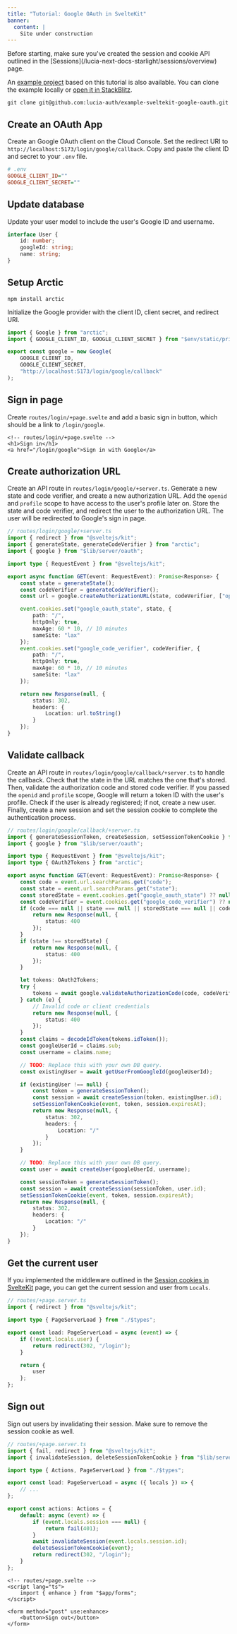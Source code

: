 ```yaml
---
title: "Tutorial: Google OAuth in SvelteKit"
banner:
  content: |
    Site under construction
---
```



<Aside>Before starting, make sure you've created the session and cookie API outlined in the [Sessions](/lucia-next-docs-starlight/sessions/overview) page.</Aside>

An [example project](https://github.com/lucia-auth/example-sveltekit-google-oauth) based on this tutorial is also available. You can clone the example locally or [open it in StackBlitz](https://stackblitz.com/github/lucia-auth/example-sveltekit-google-oauth).

```
git clone git@github.com:lucia-auth/example-sveltekit-google-oauth.git
```

## Create an OAuth App

Create an Google OAuth client on the Cloud Console. Set the redirect URI to `http://localhost:5173/login/google/callback`. Copy and paste the client ID and secret to your `.env` file.

```ini
# .env
GOOGLE_CLIENT_ID=""
GOOGLE_CLIENT_SECRET=""
```

## Update database

Update your user model to include the user's Google ID and username.

```ts
interface User {
	id: number;
	googleId: string;
	name: string;
}
```

## Setup Arctic

```
npm install arctic
```

Initialize the Google provider with the client ID, client secret, and redirect URI.

```ts
import { Google } from "arctic";
import { GOOGLE_CLIENT_ID, GOOGLE_CLIENT_SECRET } from "$env/static/private";

export const google = new Google(
	GOOGLE_CLIENT_ID,
	GOOGLE_CLIENT_SECRET,
	"http://localhost:5173/login/google/callback"
);
```

## Sign in page

Create `routes/login/+page.svelte` and add a basic sign in button, which should be a link to `/login/google`.

```svelte
<!-- routes/login/+page.svelte -->
<h1>Sign in</h1>
<a href="/login/google">Sign in with Google</a>
```

## Create authorization URL

Create an API route in `routes/login/google/+server.ts`. Generate a new state and code verifier, and create a new authorization URL. Add the `openid` and `profile` scope to have access to the user's profile later on. Store the state and code verifier, and redirect the user to the authorization URL. The user will be redirected to Google's sign in page.

```ts
// routes/login/google/+server.ts
import { redirect } from "@sveltejs/kit";
import { generateState, generateCodeVerifier } from "arctic";
import { google } from "$lib/server/oauth";

import type { RequestEvent } from "@sveltejs/kit";

export async function GET(event: RequestEvent): Promise<Response> {
	const state = generateState();
	const codeVerifier = generateCodeVerifier();
	const url = google.createAuthorizationURL(state, codeVerifier, ["openid", "profile"]);

	event.cookies.set("google_oauth_state", state, {
		path: "/",
		httpOnly: true,
		maxAge: 60 * 10, // 10 minutes
		sameSite: "lax"
	});
	event.cookies.set("google_code_verifier", codeVerifier, {
		path: "/",
		httpOnly: true,
		maxAge: 60 * 10, // 10 minutes
		sameSite: "lax"
	});

	return new Response(null, {
		status: 302,
		headers: {
			Location: url.toString()
		}
	});
}
```

## Validate callback

Create an API route in `routes/login/google/callback/+server.ts` to handle the callback. Check that the state in the URL matches the one that's stored. Then, validate the authorization code and stored code verifier. If you passed the `openid` and `profile` scope, Google will return a token ID with the user's profile. Check if the user is already registered; if not, create a new user. Finally, create a new session and set the session cookie to complete the authentication process.

```ts
// routes/login/google/callback/+server.ts
import { generateSessionToken, createSession, setSessionTokenCookie } from "$lib/server/session";
import { google } from "$lib/server/oauth";

import type { RequestEvent } from "@sveltejs/kit";
import type { OAuth2Tokens } from "arctic";

export async function GET(event: RequestEvent): Promise<Response> {
	const code = event.url.searchParams.get("code");
	const state = event.url.searchParams.get("state");
	const storedState = event.cookies.get("google_oauth_state") ?? null;
	const codeVerifier = event.cookies.get("google_code_verifier") ?? null;
	if (code === null || state === null || storedState === null || codeVerifier === null) {
		return new Response(null, {
			status: 400
		});
	}
	if (state !== storedState) {
		return new Response(null, {
			status: 400
		});
	}

	let tokens: OAuth2Tokens;
	try {
		tokens = await google.validateAuthorizationCode(code, codeVerifier);
	} catch (e) {
		// Invalid code or client credentials
		return new Response(null, {
			status: 400
		});
	}
	const claims = decodeIdToken(tokens.idToken());
	const googleUserId = claims.sub;
	const username = claims.name;

	// TODO: Replace this with your own DB query.
	const existingUser = await getUserFromGoogleId(googleUserId);

	if (existingUser !== null) {
		const token = generateSessionToken();
		const session = await createSession(token, existingUser.id);
		setSessionTokenCookie(event, token, session.expiresAt);
		return new Response(null, {
			status: 302,
			headers: {
				Location: "/"
			}
		});
	}

	// TODO: Replace this with your own DB query.
	const user = await createUser(googleUserId, username);

	const sessionToken = generateSessionToken();
	const session = await createSession(sessionToken, user.id);
	setSessionTokenCookie(event, token, session.expiresAt);
	return new Response(null, {
		status: 302,
		headers: {
			Location: "/"
		}
	});
}
```

## Get the current user

If you implemented the middleware outlined in the [Session cookies in SvelteKit](/lucia-next-docs-starlight/sessions/cookies/sveltekit) page, you can get the current session and user from `Locals`.

```ts
// routes/+page.server.ts
import { redirect } from "@sveltejs/kit";

import type { PageServerLoad } from "./$types";

export const load: PageServerLoad = async (event) => {
	if (!event.locals.user) {
		return redirect(302, "/login");
	}

	return {
		user
	};
};
```

## Sign out

Sign out users by invalidating their session. Make sure to remove the session cookie as well.

```ts
// routes/+page.server.ts
import { fail, redirect } from "@sveltejs/kit";
import { invalidateSession, deleteSessionTokenCookie } from "$lib/server/session";

import type { Actions, PageServerLoad } from "./$types";

export const load: PageServerLoad = async ({ locals }) => {
	// ...
};

export const actions: Actions = {
	default: async (event) => {
		if (event.locals.session === null) {
			return fail(401);
		}
		await invalidateSession(event.locals.session.id);
		deleteSessionTokenCookie(event);
		return redirect(302, "/login");
	}
};
```

```svelte
<!-- routes/+page.svelte -->
<script lang="ts">
	import { enhance } from "$app/forms";
</script>

<form method="post" use:enhance>
    <button>Sign out</button>
</form>
```